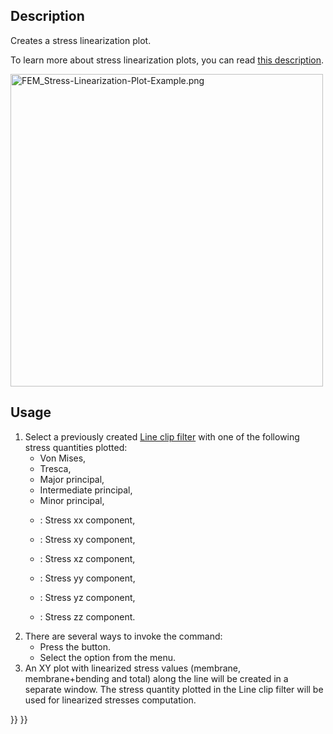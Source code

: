 <languages/>
<translate>

<!--T:4-->
{{Docnav
|[[FEM_PostFilterDataAlongLine|Line Clip Filter]]
|[[FEM_PostFilterDataAtPoint|Data at Point Clip Filter]]
|[[FEM_Workbench|FEM]]
|IconL=FEM_PostFilterDataAlongLine.svg
|IconR=FEM_PostFilterDataAtPoint.svg
|IconC=Workbench_FEM.svg
}}

<!--T:1-->
{{GuiCommand
|Name=FEM PostFilterLinearizedStresses
|MenuLocation=Results → Stress Linearization Plot
|Workbenches=[[FEM_Workbench|FEM]]
|SeeAlso=[[FEM_PostPipelineFromResult|FEM Result pipeline]], [[FEM_PostFilterDataAlongLine|FEM Line clip filter]], [[FEM_tutorial|FEM tutorial]]
}}

==Description== <!--T:8-->

<!--T:2-->
Creates a stress linearization plot.

<!--T:10-->
To learn more about stress linearization plots, you can read [https://www.graspengineering.com/what-is-stress-linearization/ this description].

</translate>
[[File:FEM_Stress-Linearization-Plot-Example.png|500px]]
<translate>

<!--T:11-->
{{Caption|A stress linearization plot.}}

==Usage== <!--T:9-->

<!--T:3-->
# Select a previously created [[FEM_PostFilterDataAlongLine|Line clip filter]] with one of the following stress quantities plotted:
#* Von Mises,
#* Tresca,
#* Major principal,
#* Intermediate principal,
#* Minor principal,
#* {{Version|1.0}}: Stress xx component,
#* {{Version|1.0}}: Stress xy component,
#* {{Version|1.0}}: Stress xz component,
#* {{Version|1.0}}: Stress yy component,
#* {{Version|1.0}}: Stress yz component,
#* {{Version|1.0}}: Stress zz component.
# There are several ways to invoke the command:
#* Press the {{Button|[[Image:FEM_PostFilterLinearizedStresses.svg|16px]] [[FEM_PostFilterLinearizedStresses|Stress Linearization Plot]]}} button.
#* Select the {{MenuCommand|Results → [[Image:FEM_PostFilterLinearizedStresses.svg|16px]] Stress Linearization Plot}} option from the menu.
# An XY plot with linearized stress values (membrane, membrane+bending and total) along the line will be created in a separate window. The stress quantity plotted in the Line clip filter will be used for linearized stresses computation.


<!--T:5-->
{{Docnav
|[[FEM_PostFilterDataAlongLine|Line Clip Filter]]
|[[FEM_PostFilterDataAtPoint|Data at Point Clip Filter]]
|[[FEM_Workbench|FEM]]
|IconL=FEM_PostFilterDataAlongLine.svg
|IconR=FEM_PostFilterDataAtPoint.svg
|IconC=Workbench_FEM.svg
}}

</translate>
{{FEM Tools navi{{#translation:}}}}
{{Userdocnavi{{#translation:}}}}